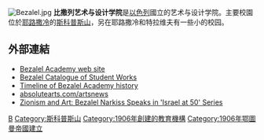 {{coord|31.793056|N|35.247222|E|type:landmark|display=title}}
{{Infobox university
| name = Bezalel Academy of Arts and Design
| native_name = בצלאל, אקדמיה לאמנות ועיצוב
| image_name = <!-- 檔案不存在 BezalelLogo.svg ，可從英文維基百科取得 -->
| image_size = 200px
| image_alt =
| caption = Bezalel's emblem, with the [[Ark_of_the_Covenant|Ark of the Covenant]]
| latin_name =
| motto =
| mottoeng =
| established = 1906, by [[Boris_Schatz|Boris Schatz]]
| closed =
| type = 公立
| calendar = Semester
| affiliation = [[國際大學協會|國際大學協會]]
| endowment =
| budget =
| officer_in_charge =
| chairman =
| chancellor =
| president =
| vice-president =
| superintendent =
| provost =
| vice_chancellor =
| rector =
| principal =
| dean =
| director =
| head_label =
| head =
| academic_staff =
| administrative_staff =
| students =
| undergrad = 1951
| postgrad = 152
| doctoral =
| other =
| city = [[耶路撒冷|耶路撒冷]]
| state =
| province =
| country = [[以色列|以色列]]
| coor =
| campus = 市區
| former_names =
| free_label =
| free =
| colors =
| colours =
| athletics =
| sports =
| nickname =
| mascot =
| affiliations =
| website = {{URL|http://www.bezalel.ac.il|bezalel.ac.il}}
| logo = <!--[[File:BezalelLogo1.svg|Bezalel Academy of Art and Design logo]]-->
| footnotes =
}}
[[File:Bezalel.jpg|thumb]]
'''比撒列艺术与设计学院'''是[[以色列|以色列]]國立的艺术与设计学院。主要校園位於[[耶路撒冷|耶路撒冷]]的[[斯科普斯山|斯科普斯山]]，另在耶路撒冷和特拉维夫有一些小的校园。

== 外部連結 ==
{{Commonscat|Bezalel Academy of Art and Design}}
* [http://www.bezalel.ac.il/en/ Bezalel Academy web site] {{Wayback|url=http://www.bezalel.ac.il/en/ |date=20071022092403 }}
* [https://web.archive.org/web/20120426011004/http://i.bezalel.ac.il/ideaweb/idea.asp?site=ideaalm&lang=eng Bezalel Catalogue of Student Works]
* [http://www.bezalel.ac.il/en/about/landmarks/ Timeline of Bezalel Academy history] {{Wayback|url=http://www.bezalel.ac.il/en/about/landmarks/ |date=20151209080735 }}
* [http://www.absolutearts.com/artsnews/2000/08/25/27362.html absolutearts.com/artsnews] {{Wayback|url=http://www.absolutearts.com/artsnews/2000/08/25/27362.html |date=20150610212921 }}
* [http://www.loc.gov/loc/lcib/9808/narkiss.html Zionism and Art: Bezalel Narkiss Speaks in 'Israel at 50' Series] {{Wayback|url=http://www.loc.gov/loc/lcib/9808/narkiss.html |date=20151108012213 }}

[[Category:以色列大学|B]]
[[Category:斯科普斯山|Category:斯科普斯山]]
[[Category:1906年創建的教育機構|Category:1906年創建的教育機構]]
[[Category:1906年鄂圖曼帝國建立|Category:1906年鄂圖曼帝國建立]]